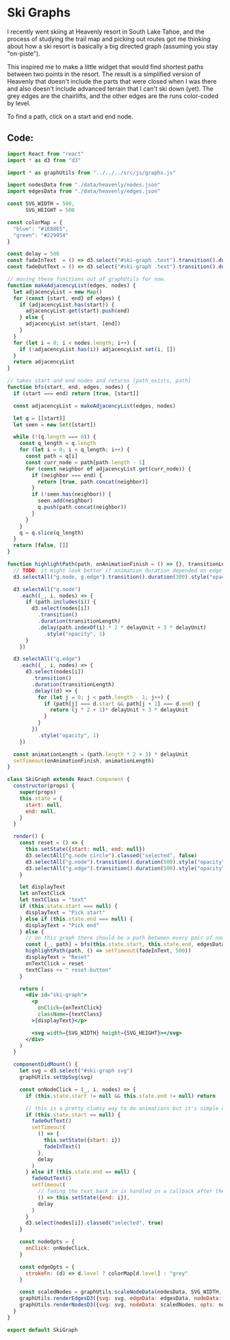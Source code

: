 
# Ski Graphs

I recently went skiing at Heavenly resort in South Lake Tahoe, and the process of studying the trail map and picking
out routes got me thinking about how a ski resort is basically a big directed graph (assuming you stay "on-piste").

This inspired me to make a little widget that would find shortest paths between two points in the resort. The result
is a simplified version of Heavenly that doesn't include the parts that were closed when I was there and
also doesn't include advanced terrain that I can't ski down (yet). The grey edges are the chairlifts, and the other edges
are the runs color-coded by level.

To find a path, click on a start and end node.

<SkiGraph />

## Code:

```jsx
import React from "react"
import * as d3 from "d3"

import * as graphUtils from "../../../src/js/graphs.js"

import nodesData from "./data/heavenly/nodes.json"
import edgesData from "./data/heavenly/edges.json"

const SVG_WIDTH = 500,
      SVG_HEIGHT = 500

const colorMap = {
  "blue": "#1E88E5",
  "green": "#229954"
}

const delay = 500
const fadeInText  = () => d3.select("#ski-graph .text").transition().duration(delay).style("opacity", 1)
const fadeOutText = () => d3.select("#ski-graph .text").transition().duration(delay).style("opacity", 0)

// moving these functions out of graphUtils for now.
function makeAdjacencyList(edges, nodes) {
  let adjacencyList = new Map()
  for (const {start, end} of edges) {
    if (adjacencyList.has(start)) {
      adjacencyList.get(start).push(end)
    } else {
      adjacencyList.set(start, [end])
    }
  }
  for (let i = 0; i < nodes.length; i++) {
    if (!adjacencyList.has(i)) adjacencyList.set(i, [])
  }
  return adjacencyList
}

// takes start and end nodes and returns [path_exists, path]
function bfs(start, end, edges, nodes) {
  if (start === end) return [true, [start]]

  const adjacencyList = makeAdjacencyList(edges, nodes)

  let q = [[start]]
  let seen = new Set([start])

  while (!(q.length === 0)) {
    const q_length = q.length
    for (let i = 0; i < q_length; i++) {
      const path = q[i]
      const curr_node = path[path.length - 1]
      for (const neighbor of adjacencyList.get(curr_node)) {
        if (neighbor === end) {
          return [true, path.concat(neighbor)]
        }
        if (!seen.has(neighbor)) {
          seen.add(neighbor)
          q.push(path.concat(neighbor))
        }
      }
    }
    q = q.slice(q_length)
  }
  return [false, []]
}

function highlightPath(path, onAnimationFinish = () => {}, transitionLength = 500, delayUnit = 100) {
  // TODO: it might look better if animation duration depended on edge length
  d3.selectAll("g.node, g.edge").transition().duration(300).style("opacity", 0.3)

  d3.selectAll("g.node")
    .each((_, i, nodes) => {
      if (path.includes(i)) {
        d3.select(nodes[i])
          .transition()
          .duration(transitionLength)
          .delay(path.indexOf(i) * 2 * delayUnit + 3 * delayUnit)
            .style("opacity", 1)
      }
    })

  d3.selectAll("g.edge")
    .each((_, i, nodes) => {
      d3.select(nodes[i])
        .transition()
        .duration(transitionLength)
        .delay((d) => {
          for (let j = 0; j < path.length - 1; j++) {
            if (path[j] === d.start && path[j + 1] === d.end) {
              return (j * 2 + 1)* delayUnit + 3 * delayUnit
            }
          }
        })
          .style("opacity", 1)
    })

  const animationLength = (path.length * 2 + 3) * delayUnit
  setTimeout(onAnimationFinish, animationLength)
}

class SkiGraph extends React.Component {
  constructor(props) {
    super(props)
    this.state = {
      start: null,
      end: null,
    }
  }

  render() {
    const reset = () => {
      this.setState({start: null, end: null})
      d3.selectAll("g.node circle").classed("selected", false)
      d3.selectAll("g.node").transition().duration(500).style("opacity", 1)
      d3.selectAll("g.edge").transition().duration(500).style("opacity", 1)
    }

    let displayText
    let onTextClick
    let textClass = "text"
    if (this.state.start === null) {
      displayText = "Pick start"
    } else if (this.state.end === null) {
      displayText = "Pick end"
    } else {
      // on this graph there should be a path between every pair of nodes
      const [_, path] = bfs(this.state.start, this.state.end, edgesData, nodesData)
      highlightPath(path, () => setTimeout(fadeInText, 500))
      displayText = "Reset"
      onTextClick = reset
      textClass += " reset-button"
    }

    return (
      <div id="ski-graph">
        <p
          onClick={onTextClick}
          className={textClass}
        >{displayText}</p>

        <svg width={SVG_WIDTH} height={SVG_HEIGHT}></svg>
      </div>
    )
  }

  componentDidMount() {
    let svg = d3.select("#ski-graph svg")
    graphUtils.setUpSvg(svg)

    const onNodeClick = (_, i, nodes) => {
      if (this.state.start != null && this.state.end != null) return

      // this is a pretty clumsy way to do animations but it's simple enough in this case.
      if (this.state.start == null) {
        fadeOutText()
        setTimeout(
          () => {
            this.setState({start: i})
            fadeInText()
          },
          delay
        )
      } else if (this.state.end == null) {
        fadeOutText()
        setTimeout(
          // fading the text back in is handled in a callback after the animation is finished
          () => this.setState({end: i}),
          delay
        )
      }
      d3.select(nodes[i]).classed("selected", true)
    }

    const nodeOpts = {
      onClick: onNodeClick,
    }

    const edgeOpts = {
      strokeFn: (d) => d.level ? colorMap[d.level] : "grey"
    }

    const scaledNodes = graphUtils.scaleNodeData(nodesData, SVG_WIDTH, SVG_HEIGHT)
    graphUtils.renderEdgesD3({svg: svg, edgeData: edgesData, nodeData: scaledNodes, directed: true, opts: edgeOpts})
    graphUtils.renderNodesD3({svg: svg, nodeData: scaledNodes, opts: nodeOpts})
  }
}

export default SkiGraph
```
